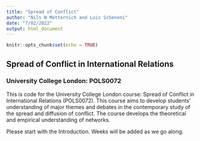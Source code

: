 ```yaml
---
title: "Spread of Conflict"
author: "Nils W Metternich and Luis Schenoni"
date: "7/02/2022"
output: html_document
---
```


```r
knitr::opts_chunk$set(echo = TRUE)
```

## Spread of Conflict in International Relations 
### University College London: POLS0072

This is code for the University College London course: Spread of Conflict in International Relations (POLS0072). This course aims to develop students’ understanding of major themes and debates in the contemporary study of the spread and diffusion of conflict. The course develops the theoretical and empirical understanding of networks.

Please start with the Introduction. Weeks will be added as we go along.

